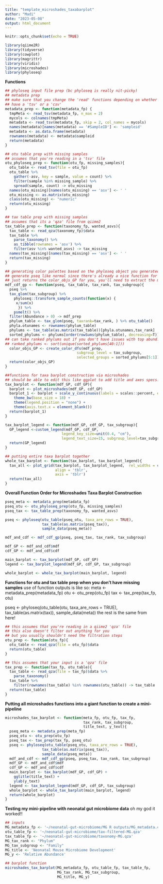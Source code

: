 ```yaml
---
title: "template_microshades_taxabarplot"
author: "Madi"
date: "2023-05-08"
output: html_document
---
```


```r
knitr::opts_chunk$set(echo = TRUE)
```

```r
library(qiime2R)
library(tidyverse)
library(cowplot)
library(magrittr)
library(viridis)
library(microshades)
library(phyloseq)
```

**Functions**
```r
## phyloseq input file prep (bc phyloseq is really nit-picky)
## metadata prep 
## make sure that you change the 'read' functions depending on whether you
## have a 'tsv' or a 'csv' 
metadata_prep <- function(metadata_fp) {
  tmpMeta <- read_tsv(metadata_fp, n_max = 2)
  mycols <- colnames(tmpMeta)
  metadata <- read_tsv(metadata_fp, skip = 2, col_names = mycols)
  names(metadata)[names(metadata) == '#SampleID'] <- 'sampleid'
  metadata <- as.data.frame(metadata)
  rownames(metadata) <- metadata$sampleid
  return(metadata)
}

## otu table prep with missing samples 
## assumes that you're reading in a 'tsv' file 
otu_phyloseq_prep <- function(otu_fp, missing_samples){
  otu_table <- read_tsv(file = otu_fp)
  otu_table %>% 
    gather(-asv, key = sample, value = count) %>% 
    filter(sample %in% missing_sample) %>% 
    spread(sample, count) -> otu_missing
  names(otu_missing)[names(otu_missing) == 'asv'] <- ' '
  otu_missing <- as.matrix(otu_missing)
  class(otu_missing) <- "numeric"
  return(otu_missing)
}

## tax table prep with missing samples 
## assumes that its a 'qza' file from qiime2
tax_table_prep <- function(taxonomy_fp, wanted_asvs){
  tax_table <- read_qza(taxonomy_fp)$data 
  tax_table %>% 
    parse_taxonomy() %>% 
    as_tibble(rownames = 'asv') %>%
    filter(asv %in% wanted_asvs) -> tax_missing
  names(tax_missing)[names(tax_missing) == 'asv'] <- ' '
  return(tax_missing)
}

## generating color palettes based on the phyloseq object you generated
## generate pseq like normal since there's already a nice function for it 
## just returns the color_objs_GP for you, you'll need to extract the mdf/cdf for the next function 
mdf_cdf_gp <- function(pseq, tax_table, tax_rank, tax_subgroup){
  pseq %>% 
  tax_glom(tax_subgroup) %>% 
    phyloseq::transform_sample_counts(function(x) {
     x/sum(x)
      }) %>% 
    psmelt() %>% 
  filter(Abundance > 0) -> mdf_prep
  phylum_table <- tax_glom(pseq, taxrank=tax_rank, ) %>% otu_table()
  phyla.otunames <- rownames(phylum_table)
  phylums <- tax_table(as.matrix(tax_table))[phyla.otunames,tax_rank]
  sorted_phylums <- phylums[order(rowSums(phylum_table), decreasing=T)]
## can take ranked phylums out if you don't have issues with top abund. phylums being repeated
## ranked_phylums <- sort(unique(sorted_phylums[40:1]))
  color_objs_GP <- create_color_dfs(mdf_prep,
                                 subgroup_level = tax_subgroup,
                                 selected_groups = sorted_phylums[5:1])
  return(color_objs_GP)
}

##functions for taxa barplot construction via microshades 
## should be able to edit this like ggplot to add title and axes specs. 
tax_barplot <- function(mdf_GP, cdf_GP){
  barplot <- plot_microshades(mdf_GP, cdf_GP)
  barplot_1 <- barplot + scale_y_continuous(labels = scales::percent, expand = expansion(0)) +
    theme_bw(base_size = 18) +
    theme(legend.position = "none") +
    theme(axis.text.x = element_blank())
  return(barplot_1)
}

tax_barplot_legend <- function(mdf_GP, cdf_GP, tax_subgroup){
  GP_legend <-custom_legend(mdf_GP, cdf_GP, 
                          legend_key_size=unit(0.4, "cm"),
                          legend_text_size=15, subgroup_level=tax_subgroup)
  return(GP_legend)
}

## putting entire taxa barplot together
whole_tax_barplot <- function(tax_barplot, tax_barplot_legend){
  tax_all <- plot_grid(tax_barplot, tax_barplot_legend,  rel_widths = c(1, .25),
                       align = 'tblr',
                       axis = 'tblr')
  return(tax_all)
}
```

**Overall Function Order for Microshades Taxa Barplot Construction**
```r
pseq_meta <- metadata_prep(metadata_fp)
pseq_otu <- otu_phyloseq_prep(otu_fp, missing_samples)
pseq_tax <- tax_table_prep(taxonomy_fp, wanted_asvs)

pseq <- phyloseq(otu_table(pseq_otu, taxa_are_rows = TRUE),
                 tax_table(as.matrix(pseq_tax)),
                 sample_data(pseq_meta))

mdf_and_cdf <- mdf_cdf_gp(pseq, pseq_tax, tax_rank, tax_subgroup)

mdf_GP <- mdf_and_cdf$mdf
cdf_GP <- mdf_and_cdf$cdf

main_barplot <- tax_barplot(mdf_GP, cdf_GP)
legend <- tax_barplot_legend(mdf_GP, cdf_GP, tax_subgroup)

whole_barplot <- whole_tax_barplot(main_barplot, legend)
```

**Functions for otu and tax table prep when you don't have missing samples**
use of function outputs is like so:
meta <- metadata_prep(metadata_fp)
otu <- otu_prep(otu_fp)
tax <- tax_prep(tax_fp, otu)

pseq <- phyloseq(otu_table(otu, taxa_are_rows = TRUE),
                tax_table(as.matrix(tax)),
                sample_data(meta))
the rest is the same from here! 
```r
## this assumes that you're reading in a qiime2 'qza' file
## this also doesn't filter out anything for you 
## but you usually shouldn't need the filtration steps
otu_prep <- function(otu_fp){
  otu_table <- read_qza(file = otu_fp)$data
  return(otu_table)
}

## this assumes that your input is a 'qza' file 
tax_prep <- function(tax_fp, otu_table){
  tax_table <- read_qza(file = tax_fp)$data %>% 
    parse_taxonomy()
  tax_table %>% 
    filter(rownames(tax_table) %in% rownames(otu_table)) -> tax_table
  return(tax_table)
}
```

**Putting all microshades functions into a giant function to create a mini-pipeline**
```r
microshades_tax_barplot <- function(meta_fp, otu_fp, tax_fp,
                                    tax_rank, tax_subgroup,
                                    title_text, y_text){
  pseq_meta <- metadata_prep(meta_fp)
  pseq_otu <- otu_prep(otu_fp)
  pseq_tax <- tax_prep(tax_fp, pseq_otu)
  pseq <- phyloseq(otu_table(pseq_otu, taxa_are_rows = TRUE),
                 tax_table(as.matrix(pseq_tax)),
                 sample_data(pseq_meta))
  mdf_and_cdf <- mdf_cdf_gp(pseq, pseq_tax, tax_rank, tax_subgroup)
  mdf_GP <- mdf_and_cdf$mdf
  cdf_GP <- mdf_and_cdf$cdf
  main_barplot <- tax_barplot(mdf_GP, cdf_GP) +
    ggtitle(title_text) +
    ylab(y_text)
  legend <- tax_barplot_legend(mdf_GP, cdf_GP, tax_subgroup)
  whole_barplot <- whole_tax_barplot(main_barplot, legend)
  return(whole_barplot)
}
```

**Testing my mini-pipeline with neonatal gut microbiome data**
oh my god it worked!!
```r
## inputs
MG_metadata_fp <- '~/neonatal-gut-microbiome/MG R outputs/MG_metadata.csv'
otu_table_fp <- '~/neonatal-gut-microbiome/tax-filtered-MG.qza'
tax_table_fp <- '~/neonatal-gut-microbiome/taxonomy-MG.qza'
MG_tax_rank <- "Phylum"
MG_tax_subgroup <- "Family"
MG_title <- 'Neonatal Mouse Microbiome Development'
MG_y <- 'Relative Abundance'

## barplot function
microshades_tax_barplot(MG_metadata_fp, otu_table_fp, tax_table_fp,
                        MG_tax_rank, MG_tax_subgroup,
                        MG_title, MG_y)
```



